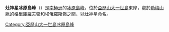 {{coord|71|18|S|68|42|W|display=title}}

'''灶神星冰原島峰'''（{{lang-en|Vesta Nunataks}}）是[[南極洲|南極洲]]的[[冰原島峰|冰原島峰]]，位於[[亞歷山大一世島|亞歷山大一世島]]東岸，處於[[勒梅山脈|勒梅山脈]]的[[格里庫羅夫嶺|格里庫羅夫嶺]]和[[埃俄羅斯嶺|埃俄羅斯嶺]]之間，以[[灶神星|灶神星]]命名。

{{DEFAULTSORT:Vesta Nunataks}}
[[Category:亞歷山大一世島冰原島峰|Category:亞歷山大一世島冰原島峰]]


{{AlexanderIsland-geo-stub}}
